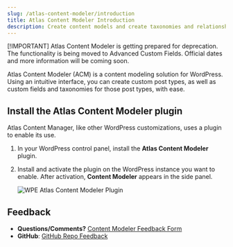 ```yaml
---
slug: /atlas-content-modeler/introduction
title: Atlas Content Modeler Introduction
description: Create content models and create taxonomies and relationships.
---
```


[!IMPORTANT]
Atlas Content Modeler is getting prepared for deprecation. The functionality is being moved to Advanced Custom Fields. Official dates and more information will be coming soon.

Atlas Content Modeler (ACM) is a content modeling solution for WordPress. Using an intuitive interface, you can create custom post types, as well as custom fields and taxonomies for those post types, with ease.

## Install the Atlas Content Modeler plugin

Atlas Content Manager, like other WordPress customizations, uses a plugin to enable its use.

1. In your WordPress control panel, install the **Atlas Content Modeler** plugin.
2. Install and activate the plugin on the WordPress instance you want to enable. After activation, **Content Modeler** appears in the side panel.

   ![WPE Atlas Content Modeler Plugin](./images/acm-sidebar.png)

## Feedback

- **Questions/Comments?** [Content Modeler Feedback Form](https://docs.google.com/forms/d/e/1FAIpQLScc2VN-GRSJMz8zVgJLL6kiX3VeV2jkSDnmU1gnuNElEHCEVQ/viewform)
- **GitHub**: [GitHub Repo Feedback](https://github.com/wpengine/atlas-content-modeler/issues/new/choose)
